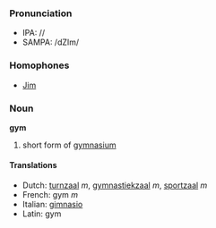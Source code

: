 ===Pronunciation===
*IPA: //
*SAMPA: /dZIm/

=== Homophones ===
*[[Jim]]

=== Noun ===
'''gym'''

#short form of [[gymnasium]]

====Translations====
*Dutch: [[turnzaal]] ''m'', [[gymnastiekzaal]] ''m'', [[sportzaal]] ''m''
*French: gym ''m''
*Italian: [[gimnasio]]
*Latin: gym